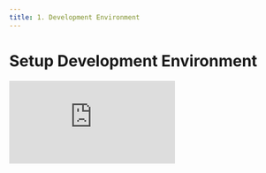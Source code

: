 ```yaml
---
title: 1. Development Environment
---
```


# Setup Development Environment

<div
  style={{
    position: 'relative',
    paddingBottom: '64.63195691202873%',
    marginBottom: '20px',
    height: 0
  }}
>
  <iframe
    src="https://www.loom.com/embed/7be2879fb2c846ed9cfb831d86fc8972"
    frameborder="0"
    allowFullScreen="true"
    webkitallowfullscreen="true"
    mozallowfullscreen="true"
    style={{
      position: 'absolute',
      top: 0,
      left: 0,
      width: '100%',
      height: '100%'
    }}
  />
</div>

We use [Visual Studio Code](https://code.visualstudio.com/) with the [Remote - Containers](https://marketplace.visualstudio.com/items?itemName=ms-vscode-remote.remote-containers) extension. This lets you use a [Docker container](https://docker.com/) as a full-featured development environment. A devcontainer.json file in Core tells VS Code how to access (or create) a development container with a well-defined tool and runtime stack.

To get started try the following:

1. Install [Visual Studio Code](https://code.visualstudio.com/)
1. Install [Docker Desktop](https://www.docker.com/get-started)
1. Start Docker Desktop
   - **PC users**: Windows limits resources to WSL 2 (Memory/CPU), this limit can be configured in your [.wslconfig file](https://docs.microsoft.com/en-us/windows/wsl/wsl-config#configure-global-options-with-wslconfig).
1. Start VS Code and add [Remote - Containers](https://marketplace.visualstudio.com/items?itemName=ms-vscode-remote.remote-containers) Extension
1. Run `Dev-Containers: Clone Repository in Container Volume...` from the Command Palette (F1).
1. Pick GitHub (You'll need to authenticate with GitHub), then enter `JesusFilm/core`, finally choose the `main` branch to clone.
1. The VS Code window (instance) will reload, clone the source code, and start building the dev container. A progress notification provides status updates.
1. After the build completes, VS Code will automatically connect to the container. You can now work with the repository source code in this independent environment as you would if you had cloned the code locally.

## Common Issues

### VS Code fails to build container on Mac

```
docker-compose version --short
fork/exec /usr/local/bin/docker-compose-v1: bad CPU type in executable
```

1. Open Docker Desktop
1. Go to Settings -> General, and scroll down to the bottom
1. Tick 'Use Docker Compose V2'
1. Click 'Apply & Restart'
1. Go to VS code and run 'Rebuild Container'. The container should now build successfully

### Container is running slowly or crashing on Mac

1. Open Docker Desktop
1. Go to settings -> Resources -> Advanced
1. Set CPUs: 7, Memory: 12.00GB, Swap: 4GB
1. Click 'Apply & Restart'
